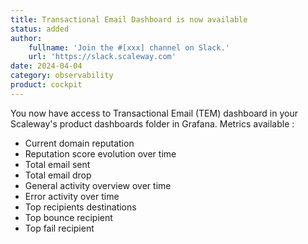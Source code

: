 ```yaml
---
title: Transactional Email Dashboard is now available
status: added
author:
    fullname: 'Join the #[xxx] channel on Slack.'
    url: 'https://slack.scaleway.com'
date: 2024-04-04
category: observability
product: cockpit
---
```


You now have access to Transactional Email (TEM) dashboard in your Scaleway's product dashboards folder in Grafana.
Metrics available :
- Current domain reputation
- Reputation score evolution over time
- Total email sent
- Total email drop
- General activity overview over time
- Error activity over time
- Top recipients destinations
- Top bounce recipient
- Top fail recipient

